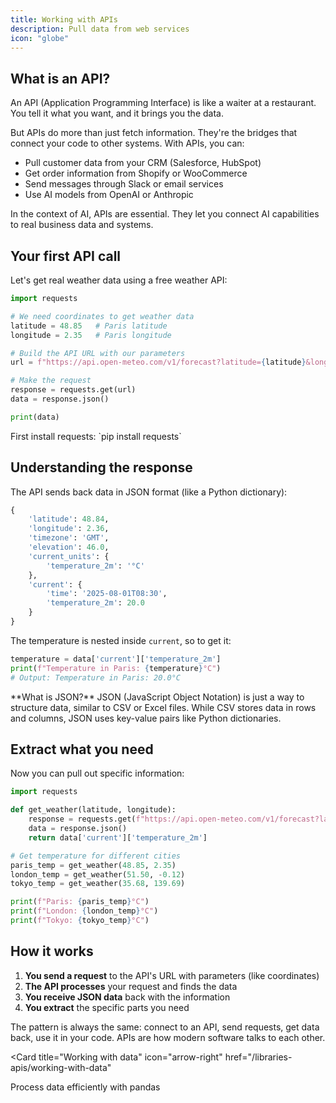 ```yaml
---
title: Working with APIs
description: Pull data from web services
icon: "globe"
---
```


## What is an API?

An API (Application Programming Interface) is like a waiter at a restaurant. You tell it what you want, and it brings you the data.

But APIs do more than just fetch information. They're the bridges that connect your code to other systems. With APIs, you can:
- Pull customer data from your CRM (Salesforce, HubSpot)
- Get order information from Shopify or WooCommerce
- Send messages through Slack or email services
- Use AI models from OpenAI or Anthropic

In the context of AI, APIs are essential. They let you connect AI capabilities to real business data and systems.

## Your first API call

Let's get real weather data using a free weather API:

```python
import requests

# We need coordinates to get weather data
latitude = 48.85   # Paris latitude
longitude = 2.35   # Paris longitude

# Build the API URL with our parameters
url = f"https://api.open-meteo.com/v1/forecast?latitude={latitude}&longitude={longitude}&current=temperature_2m"

# Make the request
response = requests.get(url)
data = response.json()

print(data)
```

<Note>
  First install requests: `pip install requests`
</Note>

## Understanding the response

The API sends back data in JSON format (like a Python dictionary):

```python
{
    'latitude': 48.84,
    'longitude': 2.36,
    'timezone': 'GMT',
    'elevation': 46.0,
    'current_units': {
        'temperature_2m': '°C'
    },
    'current': {
        'time': '2025-08-01T08:30',
        'temperature_2m': 20.0
    }
}
```

The temperature is nested inside `current`, so to get it:
```python
temperature = data['current']['temperature_2m']
print(f"Temperature in Paris: {temperature}°C")
# Output: Temperature in Paris: 20.0°C
```

<Tip>
  **What is JSON?** JSON (JavaScript Object Notation) is just a way to structure data, similar to CSV or Excel files. While CSV stores data in rows and columns, JSON uses key-value pairs like Python dictionaries.
</Tip>

## Extract what you need

Now you can pull out specific information:

```python
import requests

def get_weather(latitude, longitude):
    response = requests.get(f"https://api.open-meteo.com/v1/forecast?latitude={latitude}&longitude={longitude}&current=temperature_2m,wind_speed_10m")
    data = response.json()
    return data['current']['temperature_2m']

# Get temperature for different cities
paris_temp = get_weather(48.85, 2.35)
london_temp = get_weather(51.50, -0.12)
tokyo_temp = get_weather(35.68, 139.69)

print(f"Paris: {paris_temp}°C")
print(f"London: {london_temp}°C")
print(f"Tokyo: {tokyo_temp}°C")
```

## How it works

1. **You send a request** to the API's URL with parameters (like coordinates)
2. **The API processes** your request and finds the data
3. **You receive JSON data** back with the information
4. **You extract** the specific parts you need

The pattern is always the same: connect to an API, send requests, get data back, use it in your code. APIs are how modern software talks to each other.

<Card
  title="Working with data"
  icon="arrow-right"
  href="/libraries-apis/working-with-data"
>
  Process data efficiently with pandas
</Card>